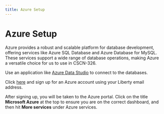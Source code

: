 ```yaml
---
title: Azure Setup
---
```


# Azure Setup

Azure provides a robust and scalable platform for database development, offering services like Azure SQL Database and Azure Database for MySQL. These services support a wide range of database operations, making Azure a versatile choice for us to use in CSCN-326.

Use an application like [Azure Data Studio](https://learn.microsoft.com/en-us/azure-data-studio/download-azure-data-studio?view=sql-server-ver15&tabs=win-install%2Cwin-user-install%2Credhat-install%2Cwindows-uninstall%2Credhat-uninstall#download-azure-data-studio) to connect to the databases.

Click [here](https://azure.microsoft.com/en-us/free/students) and sign up for an Azure account using your Liberty email address.

After signing up, you will be taken to the Azure portal. Click on the title **Microsoft Azure** at the top to ensure you are on the correct dashboard, and then hit **More services** under Azure services.

